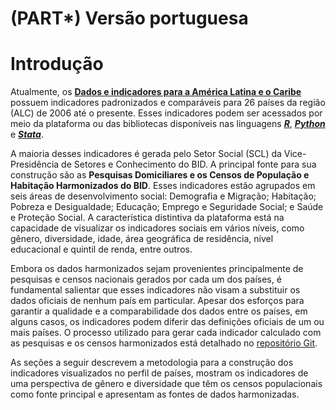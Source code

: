# (PART\*) Versão portuguesa {.unnumbered}

# Introdução {#intro-pt .unnumber}

Atualmente, os [**Dados e indicadores para a América Latina e o Caribe**](https://www.iadb.org/en/sharing-knowledge/data/social-data) possuem indicadores padronizados e comparáveis para 26 países da região (ALC) de 2006 até o presente. Esses indicadores podem ser acessados por meio da plataforma ou das bibliotecas disponíveis nas linguagens [***R***](https://github.com/EL-BID/idbsocialdataR), [***Python***](https://github.com/EL-BID/idbsocialdatapy) e [***Stata***](https://github.com/EL-BID/idbsocialdata).

A maioria desses indicadores é gerada pelo Setor Social (SCL) da Vice-Presidência de Setores e Conhecimento do BID. A principal fonte para sua construção são as **Pesquisas Domiciliares e os Censos de População e Habitação Harmonizados do BID**. Esses indicadores estão agrupados em seis áreas de desenvolvimento social: Demografia e Migração; Habitação; Pobreza e Desigualdade; Educação; Emprego e Seguridade Social; e Saúde e Proteção Social. A característica distintiva da plataforma está na capacidade de visualizar os indicadores sociais em vários níveis, como gênero, diversidade, idade, área geográfica de residência, nível educacional e quintil de renda, entre outros.

Embora os dados harmonizados sejam provenientes principalmente de pesquisas e censos nacionais gerados por cada um dos países, é fundamental salientar que esses indicadores não visam a substituir os dados oficiais de nenhum país em particular. Apesar dos esforços para garantir a qualidade e a comparabilidade dos dados entre os países, em alguns casos, os indicadores podem diferir das definições oficiais de um ou mais países. O processo utilizado para gerar cada indicador calculado com as pesquisas e os censos harmonizados está detalhado no [repositório Git](https://github.com/EL-BID/armonizacion_microdatos_encuestas_hogares_scl).

As seções a seguir descrevem a metodologia para a construção dos indicadores visualizados no perfil de países, mostram os indicadores de uma perspectiva de gênero e diversidade que têm os censos populacionais como fonte principal e apresentam as fontes de dados harmonizadas.
